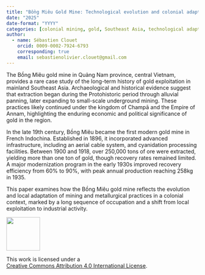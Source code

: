 ```yaml
---
title: "Bồng Miêu Gold Mine: Technological evolution and colonial adaptation in Southeast Asia"
date: "2025"
date-format: "YYYY"
categories: [colonial mining, gold, Southeast Asia, technological adaptation]
author: 
  - name: Sébastien Clouet
    orcid: 0009-0002-7924-6793
    corresponding: true
    email: sebastienolivier.clouet@gmail.com
---
```


The Bồng Miêu gold mine in Quảng Nam province, central Vietnam, provides a rare case study of the long-term history of gold exploitation in mainland Southeast Asia. Archaeological and historical evidence suggest that extraction began during the Protohistoric period through alluvial panning, later expanding to small-scale underground mining. These practices likely continued under the kingdom of Champā and the Empire of Annam, highlighting the enduring economic and political significance of gold in the region.

In the late 19th century, Bồng Miêu became the first modern gold mine in French Indochina. Established in 1896, it incorporated advanced infrastructure, including an aerial cable system, and cyanidation processing facilities. Between 1900 and 1918, over 250,000 tons of ore were extracted, yielding more than one ton of gold, though recovery rates remained limited. A major modernization program in the early 1930s improved recovery efficiency from 60% to 90%, with peak annual production reaching 258kg in 1935.

This paper examines how the Bồng Miêu gold mine reflects the evolution and local adaptation of mining and metallurgical practices in a colonial context, marked by a long sequence of occupation and a shift from local exploitation to industrial activity.

::: {layout="[ 20 , 85 ]"}

::: {#column-image}
[![](https://i.creativecommons.org/l/by/4.0/88x31.png){width=88}](http://creativecommons.org/licenses/by/4.0/)
:::

::: {#column-text}
This work is licensed under a<br>[Creative Commons Attribution 4.0 International License](https://creativecommons.org/licenses/by/4.0/).
:::

:::
